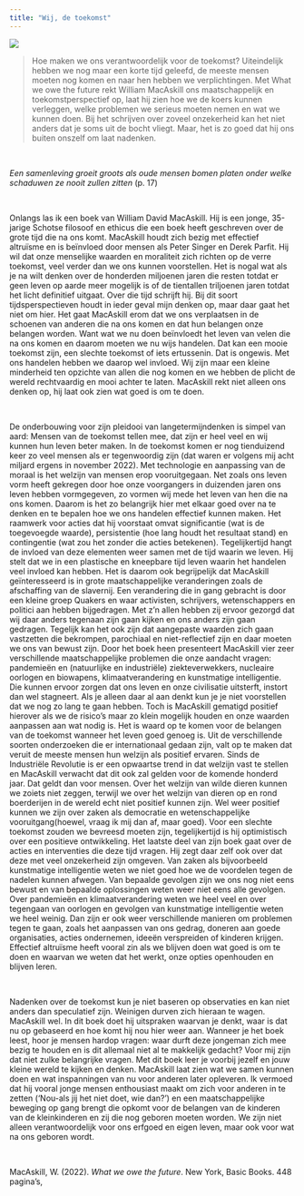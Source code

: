 ```yaml
---
title: "Wij, de toekomst"
---
```



![](Screenshot.png)

> Hoe maken we ons verantwoordelijk voor de toekomst? Uiteindelijk hebben we nog maar een korte tijd geleefd, de meeste mensen moeten nog komen en naar hen hebben we verplichtingen. Met What we owe the future rekt William MacAskill ons maatschappelijk en toekomstperspectief op, laat hij zien hoe we de koers kunnen verleggen, welke problemen we serieus moeten nemen en wat we kunnen doen. Bij het schrijven over zoveel onzekerheid kan het niet anders dat je soms uit de bocht vliegt. Maar, het is zo goed dat hij ons buiten onszelf om laat nadenken.

<br>

*Een samenleving groeit groots als oude mensen bomen platen onder welke schaduwen ze nooit zullen zitten* (p. 17)

<br>

Onlangs las ik een boek van William David MacAskill. Hij is een jonge, 35-jarige Schotse filosoof en ethicus die een boek heeft geschreven over de grote tijd die na ons komt. MacAskill houdt zich bezig met effectief altruïsme en is beïnvloed door mensen als Peter Singer en Derek Parfit. Hij wil dat onze menselijke waarden en moraliteit zich richten op de verre toekomst, veel verder dan we ons kunnen voorstellen. Het is nogal wat als je na wilt denken over de honderden miljoenen jaren die resten totdat er geen leven op aarde meer mogelijk is of de tientallen triljoenen jaren totdat het licht definitief uitgaat. Over die tijd schrijft hij. Bij dit soort tijdsperspectieven houdt in ieder geval mijn denken op, maar daar gaat het niet om hier. Het gaat MacAskill erom dat we ons verplaatsen in de schoenen van anderen die na ons komen en dat hun belangen onze belangen worden. Want wat we nu doen beïnvloedt het leven van velen die na ons komen en daarom moeten we nu wijs handelen. Dat kan een mooie toekomst zijn, een slechte toekomst of iets ertussenin. Dat is ongewis. Met ons handelen hebben we daarop wel invloed. Wij zijn maar een kleine minderheid ten opzichte van allen die nog komen en we hebben de plicht de wereld rechtvaardig en mooi achter te laten. MacAskill rekt niet alleen ons denken op, hij laat ook zien wat goed is om te doen.

<br>

De onderbouwing voor zijn pleidooi van langetermijndenken is simpel van aard: Mensen van de toekomst tellen mee, dat zijn er heel veel en wij kunnen hun leven beter maken. In de toekomst komen er nog tienduizend keer zo veel mensen als er tegenwoordig zijn (dat waren er volgens mij acht miljard ergens in november 2022). Met technologie en aanpassing van de moraal is het welzijn van mensen erop vooruitgegaan. Net zoals ons leven vorm heeft gekregen door hoe onze voorgangers in duizenden jaren ons leven hebben vormgegeven, zo vormen wij mede het leven van hen die na ons komen. Daarom is het zo belangrijk hier met elkaar goed over na te denken en te bepalen hoe we ons handelen effectief kunnen maken. Het raamwerk voor acties dat hij voorstaat omvat significantie (wat is de toegevoegde waarde), persistentie (hoe lang houdt het resultaat stand) en contingentie (wat zou het zonder die acties betekenen). Tegelijkertijd hangt de invloed van deze elementen weer samen met de tijd waarin we leven. Hij stelt dat we in een plastische en kneepbare tijd leven waarin het handelen veel invloed kan hebben. Het is daarom ook begrijpelijk dat MacAskill geïnteresseerd is in grote maatschappelijke veranderingen zoals de afschaffing van de slavernij. Een verandering die in gang gebracht is door een kleine groep Quakers en waar activisten, schrijvers, wetenschappers en politici aan hebben bijgedragen. Met z'n allen hebben zij ervoor gezorgd dat wij daar anders tegenaan zijn gaan kijken en ons anders zijn gaan gedragen. Tegelijk kan het ook zijn dat aangepaste waarden zich gaan vastzetten die bekrompen, parochiaal en niet-reflectief zijn en daar moeten we ons van bewust zijn. Door het boek heen presenteert MacAskill vier zeer verschillende maatschappelijke problemen die onze aandacht vragen: pandemieën en (natuurlijke en industriële) ziekteverwekkers, nucleaire oorlogen en biowapens, klimaatverandering en kunstmatige intelligentie. Die kunnen ervoor zorgen dat ons leven en onze civilisatie uitsterft, instort dan wel stagneert. Als je alleen daar al aan denkt kun je je niet voorstellen dat we nog zo lang te gaan hebben. Toch is MacAskill gematigd positief hierover als we de risico's maar zo klein mogelijk houden en onze waarden aanpassen aan wat nodig is. Het is waard op te komen voor de belangen van de toekomst wanneer het leven goed genoeg is. Uit de verschillende soorten onderzoeken die er internationaal gedaan zijn, valt op te maken dat veruit de meeste mensen hun welzijn als positief ervaren. Sinds de Industriële Revolutie is er een opwaartse trend in dat welzijn vast te stellen en MacAskill verwacht dat dit ook zal gelden voor de komende honderd jaar. Dat geldt dan voor mensen. Over het welzijn van wilde dieren kunnen we zoiets niet zeggen, terwijl we over het welzijn van dieren op en rond boerderijen in de wereld echt niet positief kunnen zijn. Wel weer positief kunnen we zijn over zaken als democratie en wetenschappelijke vooruitgang(hoewel, vraag ik mij dan af, maar goed). Voor een slechte toekomst zouden we bevreesd moeten zijn, tegelijkertijd is hij optimistisch over een positieve ontwikkeling. Het laatste deel van zijn boek gaat over de acties en interventies die deze tijd vragen. Hij zegt daar zelf ook over dat deze met veel onzekerheid zijn omgeven. Van zaken als bijvoorbeeld kunstmatige intelligentie weten we niet goed hoe we de voordelen tegen de nadelen kunnen afwegen. Van bepaalde gevolgen zijn we ons nog niet eens bewust en van bepaalde oplossingen weten weer niet eens alle gevolgen. Over pandemieën en klimaatverandering weten we heel veel en over tegengaan van oorlogen en gevolgen van kunstmatige intelligentie weten we heel weinig. Dan zijn er ook weer verschillende manieren om problemen tegen te gaan, zoals het aanpassen van ons gedrag, doneren aan goede organisaties, acties ondernemen, ideeën verspreiden of kinderen krijgen. Effectief altruïsme heeft vooral zin als we blijven doen wat goed is om te doen en waarvan we weten dat het werkt, onze opties openhouden en blijven leren.

<br>

Nadenken over de toekomst kun je niet baseren op observaties en kan niet anders dan speculatief zijn. Weinigen durven zich hieraan te wagen. MacAskill wel. In dit boek doet hij uitspraken waarvan je denkt, waar is dat nu op gebaseerd en hoe komt hij nou hier weer aan. Wanneer je het boek leest, hoor je mensen hardop vragen: waar durft deze jongeman zich mee bezig te houden en is dit allemaal niet al te makkelijk gedacht? Voor mij zijn dat niet zulke belangrijke vragen. Met dit boek leer je voorbij jezelf en jouw kleine wereld te kijken en denken. MacAskill laat zien wat we samen kunnen doen en wat inspanningen van nu voor anderen later opleveren. Ik vermoed dat hij vooral jonge mensen enthousiast maakt om zich voor anderen in te zetten ('Nou-als jij het niet doet, wie dan?') en een maatschappelijke beweging op gang brengt die opkomt voor de belangen van de kinderen van de kleinkinderen en zij die nog geboren moeten worden. We zijn niet alleen verantwoordelijk voor ons erfgoed en eigen leven, maar ook voor wat na ons geboren wordt.

<br>

MacAskill, W. (2022). *What we owe the future*. New York, Basic Books. 448 pagina's,
